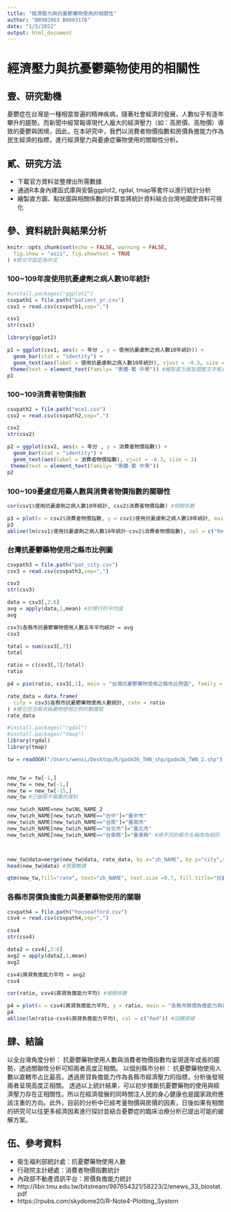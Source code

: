 ```yaml
---
title: "經濟壓力與抗憂鬱藥物使用的相關性"
author: "B0902063 B0603176"
date: "1/5/2022"
output: html_document
---
```

# 經濟壓力與抗憂鬱藥物使用的相關性

## 壹、研究動機
  憂鬱症在台灣是一種相當普遍的精神疾病，隨著社會經濟的發展，人數似乎有逐年攀升的趨勢。而新聞中經常報導現代人龐大的經濟壓力（如：高房價、高物價）導致的憂鬱與困境，因此，在本研究中，我們以消費者物價指數和房價負擔能力作為民生經濟的指標，進行經濟壓力與憂慮症藥物使用的關聯性分析。



## 貳、研究方法
  - 下載官方資料並整裡出所需數據
  - 通過R本身內建函式庫與安裝ggplot2, rgdal, tmap等套件以進行統計分析
  - 繪製直方圖、點狀圖與相關係數的計算並將統計資料結合台灣地圖使資料可視化

## 參、資料統計與結果分析
```r
knitr::opts_chunk$set(echo = FALSE, warning = FALSE, 
  fig.show = "asis", fig.showtext = TRUE
) #將文字設定為中文
```

### 100~109年度使用抗憂慮劑之病人數10年統計
```r
#install.packages("ggplot2")
csvpath1 = file.path("patient_yr.csv")
csv1 = read.csv(csvpath1,sep=",")

csv1
str(csv1)
```

```r
library(ggplot2)

p1 = ggplot(csv1, aes(x = 年分 , y = 使用抗憂慮劑之病人數10年統計)) + 
  geom_bar(stat = "identity") +
  geom_text(aes(label = 使用抗憂慮劑之病人數10年統計), vjust = -0.3, size = 3) 
 theme(text = element_text(family= "黑體-繁 中黑")) #繪製直方圖並調整文字格式
p1
```

### 100~109消費者物價指數
```r
csvpath2 = file.path("eco1.csv")
csv2 = read.csv(csvpath2,sep=",")

csv2
str(csv2)
```

```r
p2 = ggplot(csv2, aes(x = 年分 , y = 消費者物價指數)) + 
  geom_bar(stat = "identity") +
  geom_text(aes(label = 消費者物價指數), vjust = -0.3, size = 3) 
 theme(text = element_text(family= "黑體-繁 中黑"))
p2
```
### 100~109憂慮症用藥人數與消費者物價指數的關聯性
```r
cor(csv1$使用抗憂慮劑之病人數10年統計, csv2$消費者物價指數) #相關係數
```

```r
p3 = plot(x = csv2$消費者物價指數, y = csv1$使用抗憂慮劑之病人數10年統計, main = "100~109憂慮症用藥人數與消費者物價指數的關聯性分析", xlab ="消費者物價指數", ylab = "使用抗憂慮劑之病人數10年統計",col=c("blue")) #點狀圖
p3
abline(lm(csv1$使用抗憂慮劑之病人數10年統計~csv2$消費者物價指數), col = c("Red")) #回歸直線

```
### 台灣抗憂鬱藥物使用之縣市比例圖
```r
csvpath3 = file.path("pat_city.csv")
csv3 = read.csv(csvpath3,sep=",")

csv3
str(csv3)
```

```r
data = csv3[,2:6]
avg = apply(data,1,mean) #計算行的平均值
avg

csv3$各縣市抗憂鬱藥物使用人數五年平均統計 = avg
csv3
```

```r
total = sum(csv3[,7])
total

ratio = c(csv3[,7]/total)
ratio
```

```r
p4 = pie(ratio, csv3[,1], main = "台灣抗憂鬱藥物使用之縣市比例圖", family = "黑體-繁 中黑", cex = 0.5) #製作圓餅圖並調整文字格式
```

```r
rate_data = data.frame(
  city = csv3$各縣市抗憂鬱藥物使用人數統計, rate = ratio
) #建立包含縣市與藥物使用比例的數據框
rate_data
```

```r
#install.packages("rgdal")
#install.packages("tmap")
library(rgdal)
library(tmap)

tw = readOGR("/Users/wenxi/Desktop/R/gadm36_TWN_shp/gadm36_TWN_2.shp") #讀取檔案路徑


new_tw = tw[-1,]
new_tw = new_tw[-1,]
new_tw = new_tw[-15,]
new_tw #已刪除不需要的資料

new_tw$zh_NAME=new_tw$NL_NAME_2
new_tw$zh_NAME[new_tw$zh_NAME=="台中"]="臺中市"
new_tw$zh_NAME[new_tw$zh_NAME=="台南"]="臺南市"
new_tw$zh_NAME[new_tw$zh_NAME=="台北市"]="臺北市"
new_tw$zh_NAME[new_tw$zh_NAME=="台東縣"]="臺東縣" #將不同的縣市名稱改為相同



new_tw@data=merge(new_tw@data, rate_data, by.x="zh_NAME", by.y="city",sort=F) #根據縣市名將地圖與統計資料合併
head(new_tw@data) #預覽數據

qtm(new_tw,fill="rate", text="zh_NAME", text.size =0.7, fill.title="抗憂鬱藥物使用比例", fill.palette="Reds") #製作統計地圖
```



### 各縣市房價負擔能力與憂鬱藥物使用的關聯
```r
csvpath4 = file.path("houseafford.csv")
csv4 = read.csv(csvpath4,sep=",")

csv4
str(csv4)

data2 = csv4[,2:6]
avg2 = apply(data2,1,mean)
avg2

csv4$房貸負擔能力平均 = avg2
csv4
```

```r
cor(ratio, csv4$房貸負擔能力平均) #相關係數
```

```r
p4 = plot(x = csv4$房貸負擔能力平均, y = ratio, main = "各縣市房價負擔能力與憂鬱藥物使用人數比例的關聯性分析", xlab ="房貸負擔能力", ylab = "各縣市抗憂鬱藥物使用人數比例",col=c("blue"),family = "黑體-繁 中黑") #點狀圖
p4
abline(lm(ratio~csv4$房貸負擔能力平均), col = c("Red")) #回歸直線
```

## 肆、結論
以全台灣角度分析：
抗憂鬱藥物使用人數與消費者物價指數均呈現逐年成長的趨勢，透過關聯性分析可知兩者高度正相關。
以個別縣市分析：
抗憂鬱藥物使用人數以直轄市占比最高，透過房貸負擔能力作為各縣市經濟壓力的指標，分析後發現兩者呈現高度正相關。
透過以上統計結果，可以初步推斷抗憂鬱藥物的使用與經濟壓力存在正相關性。所以在經濟發展的同時關注人民的身心健康也是國家政府應該注重的方向。此外，目前的分析中已經考量物價與房價的因素，日後如果有相關的研究可以往更多經濟因素進行探討並結合憂鬱症的臨床治療分析已提出可能的緩解方案。

## 伍、參考資料
- 衛生福利部統計處：抗憂鬱藥物使用人數
- 行政院主計總處：消費者物價指數統計
- 內政部不動產資訊平台：房價負擔能力統計
- http://libir.tmu.edu.tw/bitstream/987654321/58223/2/enews_33_biostat.pdf
- https://rpubs.com/skydome20/R-Note4-Plotting_System


